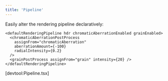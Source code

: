 ```yaml
---
title: 'Pipeline'
---
```


Easily alter the rendering pipeline declaratively:

```tsx
<defaultRenderingPipeline hdr chromaticAberrationEnabled grainEnabled>
  <chromaticAberrationPostProcess
    assignFrom="chromaticAberration"
    aberrationAmount={-100}
    radialIntensity={0.2}
  />
  <grainPostProcess assignFrom="grain" intensity={20} />
</defaultRenderingPipeline>
```

[devtool:Pipeline.tsx]

